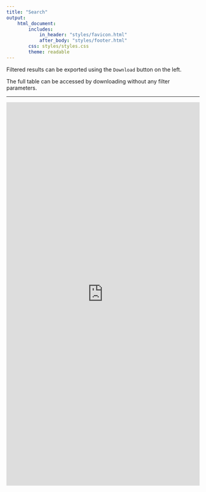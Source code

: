```yaml
---
title: "Search"
output:
    html_document:
        includes:
            in_header: "styles/favicon.html"
            after_body: "styles/footer.html"
        css: styles/styles.css
        theme: readable
---
```


Filtered results can be exported using the `Download` button on the left.

The full table can be accessed by downloading without any filter parameters.

***

<iframe src="https://ctastad.shinyapps.io/table_app/" width=100% height=1000px frameborder="0"></iframe>

